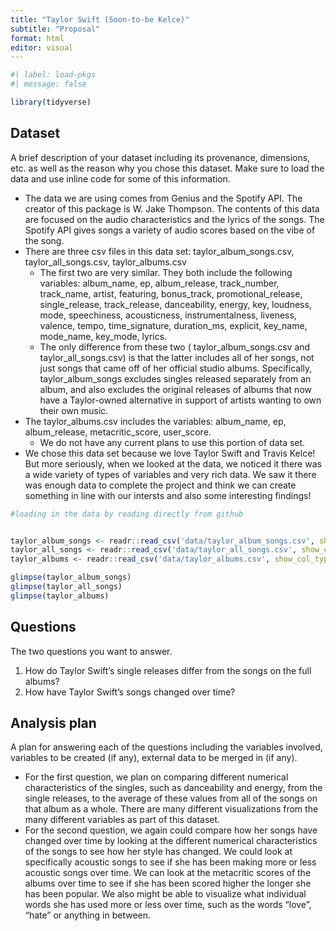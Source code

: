 ```yaml
---
title: "Taylor Swift (Soon-to-be Kelce)"
subtitle: "Proposal"
format: html
editor: visual
---
```


```r
#| label: load-pkgs
#| message: false

library(tidyverse)
```

## Dataset

A brief description of your dataset including its provenance, dimensions, etc. as well as the reason why you chose this dataset. Make sure to load the data and use inline code for some of this information.

-   The data we are using comes from Genius and the Spotify API. The creator of this package is W. Jake Thompson. The contents of this data are focused on the audio characteristics and the lyrics of the songs. The Spotify API gives songs a variety of audio scores based on the vibe of the song.
-   There are three csv files in this data set: taylor_album_songs.csv, taylor_all_songs.csv, taylor_albums.csv
    -   The first two are very similar. They both include the following variables: album_name, ep, album_release, track_number, track_name, artist, featuring, bonus_track, promotional_release, single_release, track_release, danceability, energy, key, loudness, mode, speechiness, acousticness, instrumentalness, liveness, valence, tempo, time_signature, duration_ms, explicit, key_name, mode_name, key_mode, lyrics.
    -   The only difference from these two ( taylor_album_songs.csv and taylor_all_songs.csv) is that the latter includes all of her songs, not just songs that came off of her official studio albums. Specifically, taylor_album_songs excludes singles released separately from an album, and also excludes the original releases of albums that now have a Taylor-owned alternative in support of artists wanting to own their own music.
-   The taylor_albums.csv includes the variables: album_name, ep, album_release, metacritic_score, user_score.
    -   We do not have any current plans to use this portion of data set.
-   We chose this data set because we love Taylor Swift and Travis Kelce! But more seriously, when we looked at the data, we noticed it there was a wide variety of types of variables and very rich data. We saw it there was enough data to complete the project and think we can create something in line with our intersts and also some interesting findings!

```r
#loading in the data by reading directly from github 


taylor_album_songs <- readr::read_csv('data/taylor_album_songs.csv', show_col_types = FALSE)
taylor_all_songs <- readr::read_csv('data/taylor_all_songs.csv', show_col_types = FALSE)
taylor_albums <- readr::read_csv('data/taylor_albums.csv', show_col_types = FALSE)

glimpse(taylor_album_songs)
glimpse(taylor_all_songs)
glimpse(taylor_albums)


```

## Questions

The two questions you want to answer.

1)  How do Taylor Swift’s single releases differ from the songs on the full albums?
2)  How have Taylor Swift’s songs changed over time?

## Analysis plan

A plan for answering each of the questions including the variables involved, variables to be created (if any), external data to be merged in (if any).

-   For the first question, we plan on comparing different numerical characteristics of the singles, such as danceability and energy, from the single releases, to the average of these values from all of the songs on that album as a whole. There are many different visualizations from the many different variables as part of this dataset.
-   For the second question, we again could compare how her songs have changed over time by looking at the different numerical characteristics of the songs to see how her style has changed. We could look at specifically acoustic songs to see if she has been making more or less acoustic songs over time. We can look at the metacritic scores of the albums over time to see if she has been scored higher the longer she has been popular. We also might be able to visualize what individual words she has used more or less over time, such as the words “love”, “hate” or anything in between.
